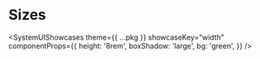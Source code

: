 



# Sizes

<SystemUIShowcases
  theme={{ ...pkg }}
  showcaseKey="width"
  componentProps={{
    height: '8rem',
    boxShadow: 'large',
    bg: 'green',
  }}
/>
